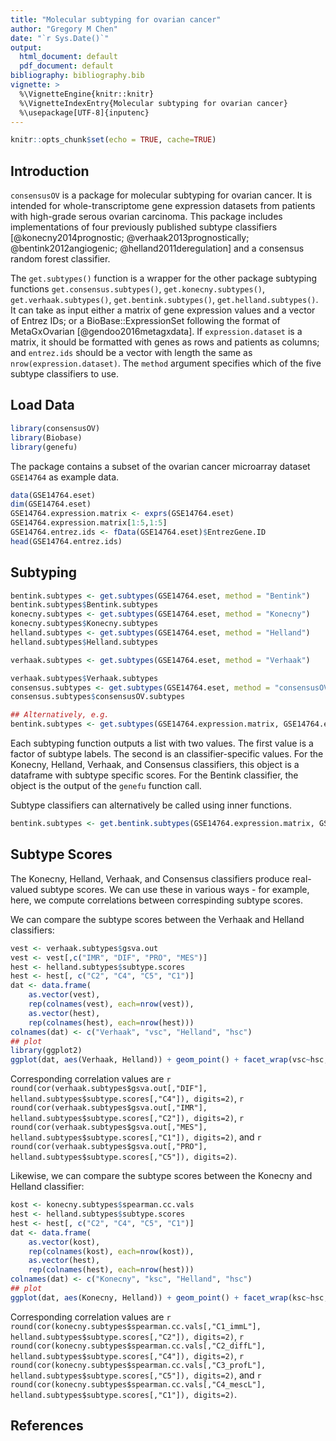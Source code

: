 ```yaml
---
title: "Molecular subtyping for ovarian cancer"
author: "Gregory M Chen"
date: "`r Sys.Date()`"
output:
  html_document: default
  pdf_document: default
bibliography: bibliography.bib
vignette: >
  %\VignetteEngine{knitr::knitr}
  %\VignetteIndexEntry{Molecular subtyping for ovarian cancer}
  %\usepackage[UTF-8]{inputenc}
---
```


```r
knitr::opts_chunk$set(echo = TRUE, cache=TRUE)
```

## Introduction

`consensusOV` is a package for molecular subtyping for ovarian cancer. It is intended for whole-transcriptome gene expression datasets from patients with high-grade serous ovarian carcinoma. This package includes implementations of four previously published subtype classifiers [@konecny2014prognostic; @verhaak2013prognostically; @bentink2012angiogenic; @helland2011deregulation] and a consensus random forest classifier.

The `get.subtypes()` function is a wrapper for the other package subtyping functions  `get.consensus.subtypes()`, `get.konecny.subtypes()`, `get.verhaak.subtypes()`,
`get.bentink.subtypes()`, `get.helland.subtypes()`. It can take as input either a matrix of gene expression values and a vector of Entrez IDs; or a BioBase::ExpressionSet following the format of MetaGxOvarian [@gendoo2016metagxdata]. If `expression.dataset` is a matrix, it should be formatted with genes as rows and patients as columns; and `entrez.ids` should be a vector with length the same as `nrow(expression.dataset)`. The `method` argument specifies which of the five subtype classifiers to use.

## Load Data
```r
library(consensusOV)
library(Biobase)
library(genefu)
```

The package contains a subset of the ovarian cancer microarray dataset `GSE14764` as example data.
```r
data(GSE14764.eset)
dim(GSE14764.eset)
GSE14764.expression.matrix <- exprs(GSE14764.eset)
GSE14764.expression.matrix[1:5,1:5]
GSE14764.entrez.ids <- fData(GSE14764.eset)$EntrezGene.ID
head(GSE14764.entrez.ids)
```

## Subtyping

```r
bentink.subtypes <- get.subtypes(GSE14764.eset, method = "Bentink")
bentink.subtypes$Bentink.subtypes
konecny.subtypes <- get.subtypes(GSE14764.eset, method = "Konecny")
konecny.subtypes$Konecny.subtypes
helland.subtypes <- get.subtypes(GSE14764.eset, method = "Helland")
helland.subtypes$Helland.subtypes
```

```r
verhaak.subtypes <- get.subtypes(GSE14764.eset, method = "Verhaak")
```

```r
verhaak.subtypes$Verhaak.subtypes
consensus.subtypes <- get.subtypes(GSE14764.eset, method = "consensusOV")
consensus.subtypes$consensusOV.subtypes
```

```r
## Alternatively, e.g.
bentink.subtypes <- get.subtypes(GSE14764.expression.matrix, GSE14764.entrez.ids, method = "Bentink")
```

Each subtyping function outputs a list with two values. The first value is a factor of subtype labels. The second is an classifier-specific values. For the Konecny, Helland, Verhaak, and Consensus classifiers, this object is a dataframe with subtype specific scores. For the Bentink classifier, the object is the output of the `genefu` function call. 

Subtype classifiers can alternatively be called using inner functions.

```r
bentink.subtypes <- get.bentink.subtypes(GSE14764.expression.matrix, GSE14764.entrez.ids)
```

## Subtype Scores

The Konecny, Helland, Verhaak, and Consensus classifiers produce real-valued subtype scores. We can use these in various ways - for example, here, we compute correlations between correspinding subtype scores.

We can compare the subtype scores between the Verhaak and Helland classifiers:

```r
vest <- verhaak.subtypes$gsva.out
vest <- vest[,c("IMR", "DIF", "PRO", "MES")]
hest <- helland.subtypes$subtype.scores
hest <- hest[, c("C2", "C4", "C5", "C1")]
dat <- data.frame(
	as.vector(vest), 
	rep(colnames(vest), each=nrow(vest)),
	as.vector(hest), 
	rep(colnames(hest), each=nrow(hest)))
colnames(dat) <- c("Verhaak", "vsc", "Helland", "hsc")
## plot
library(ggplot2)
ggplot(dat, aes(Verhaak, Helland)) + geom_point() + facet_wrap(vsc~hsc, nrow = 2, ncol = 2)
```

Corresponding correlation values are 
`r round(cor(verhaak.subtypes$gsva.out[,"DIF"], helland.subtypes$subtype.scores[,"C4"]), digits=2)`, 
`r round(cor(verhaak.subtypes$gsva.out[,"IMR"], helland.subtypes$subtype.scores[,"C2"]), digits=2)`,
`r round(cor(verhaak.subtypes$gsva.out[,"MES"], helland.subtypes$subtype.scores[,"C1"]), digits=2)`, and 
`r round(cor(verhaak.subtypes$gsva.out[,"PRO"], helland.subtypes$subtype.scores[,"C5"]), digits=2)`.

Likewise, we can compare the subtype scores between the Konecny and Helland classifier:

```r
kost <- konecny.subtypes$spearman.cc.vals
hest <- helland.subtypes$subtype.scores
hest <- hest[, c("C2", "C4", "C5", "C1")]
dat <- data.frame(
	as.vector(kost), 
	rep(colnames(kost), each=nrow(kost)),
	as.vector(hest), 
	rep(colnames(hest), each=nrow(hest)))
colnames(dat) <- c("Konecny", "ksc", "Helland", "hsc")
## plot
ggplot(dat, aes(Konecny, Helland)) + geom_point() + facet_wrap(ksc~hsc, nrow = 2, ncol = 2)
```

Corresponding correlation values are 
`r round(cor(konecny.subtypes$spearman.cc.vals[,"C1_immL"], helland.subtypes$subtype.scores[,"C2"]), digits=2)`, 
`r round(cor(konecny.subtypes$spearman.cc.vals[,"C2_diffL"], helland.subtypes$subtype.scores[,"C4"]), digits=2)`, 
`r round(cor(konecny.subtypes$spearman.cc.vals[,"C3_profL"], helland.subtypes$subtype.scores[,"C5"]), digits=2)`, 
and `r round(cor(konecny.subtypes$spearman.cc.vals[,"C4_mescL"], helland.subtypes$subtype.scores[,"C1"]), digits=2)`.

## References

